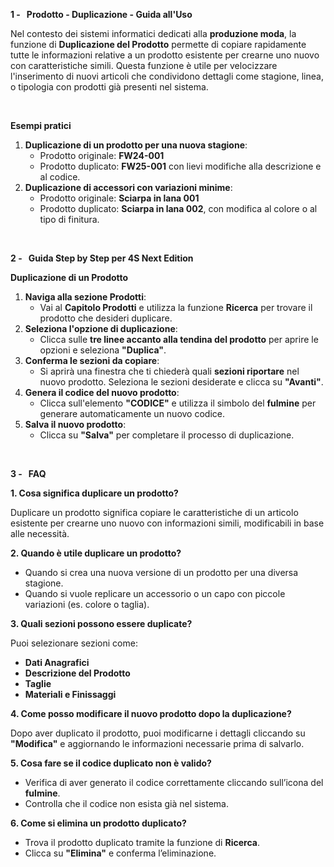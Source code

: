 **1 -   Prodotto - Duplicazione - Guida all'Uso**

Nel contesto dei sistemi informatici dedicati alla **produzione moda**, la funzione di **Duplicazione del Prodotto** permette di copiare rapidamente tutte le informazioni relative a un prodotto esistente per crearne uno nuovo con caratteristiche simili. Questa funzione è utile per velocizzare l'inserimento di nuovi articoli che condividono dettagli come stagione, linea, o tipologia con prodotti già presenti nel sistema.

 

**Esempi pratici**

1. **Duplicazione di un prodotto per una nuova stagione**:
   * Prodotto originale: **FW24-001**
   * Prodotto duplicato: **FW25-001** con lievi modifiche alla descrizione e al codice.
2. **Duplicazione di accessori con variazioni minime**:
   * Prodotto originale: **Sciarpa in lana 001**
   * Prodotto duplicato: **Sciarpa in lana 002**, con modifica al colore o al tipo di finitura.

 

**2 -   Guida Step by Step per 4S Next Edition**

**Duplicazione di un Prodotto**

1. **Naviga alla sezione Prodotti**:
   * Vai al **Capitolo Prodotti** e utilizza la funzione **Ricerca** per trovare il prodotto che desideri duplicare.
2. **Seleziona l'opzione di duplicazione**:
   * Clicca sulle **tre linee accanto alla tendina del prodotto** per aprire le opzioni e seleziona **"Duplica"**.
3. **Conferma le sezioni da copiare**:
   * Si aprirà una finestra che ti chiederà quali **sezioni riportare** nel nuovo prodotto. Seleziona le sezioni desiderate e clicca su **"Avanti"**.
4. **Genera il codice del nuovo prodotto**:
   * Clicca sull'elemento **"CODICE"** e utilizza il simbolo del **fulmine** per generare automaticamente un nuovo codice.
5. **Salva il nuovo prodotto**:
   * Clicca su **"Salva"** per completare il processo di duplicazione.

 

**3 -   FAQ**

**1. Cosa significa duplicare un prodotto?**

Duplicare un prodotto significa copiare le caratteristiche di un articolo esistente per crearne uno nuovo con informazioni simili, modificabili in base alle necessità.

**2. Quando è utile duplicare un prodotto?**

* Quando si crea una nuova versione di un prodotto per una diversa stagione.
* Quando si vuole replicare un accessorio o un capo con piccole variazioni (es. colore o taglia).

**3. Quali sezioni possono essere duplicate?**

Puoi selezionare sezioni come:

* **Dati Anagrafici**
* **Descrizione del Prodotto**
* **Taglie**
* **Materiali e Finissaggi**

**4. Come posso modificare il nuovo prodotto dopo la duplicazione?**

Dopo aver duplicato il prodotto, puoi modificarne i dettagli cliccando su **"Modifica"** e aggiornando le informazioni necessarie prima di salvarlo.

**5. Cosa fare se il codice duplicato non è valido?**

* Verifica di aver generato il codice correttamente cliccando sull’icona del **fulmine**.
* Controlla che il codice non esista già nel sistema.

**6. Come si elimina un prodotto duplicato?**

* Trova il prodotto duplicato tramite la funzione di **Ricerca**.
* Clicca su **"Elimina"** e conferma l’eliminazione.